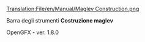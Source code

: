 [[Translation:File/en/Manual/Maglev Construction.png]]

Barra degli strumenti '''Costruzione maglev'''

OpenGFX - ver. 1.8.0